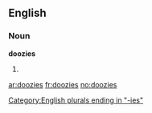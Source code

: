 ==English==

===Noun===
'''doozies'''

# {{plural of|[[doozy]]}}

[[Category:English plurals ending in "-ies"]]

[[ar:doozies]]
[[fr:doozies]]
[[no:doozies]]